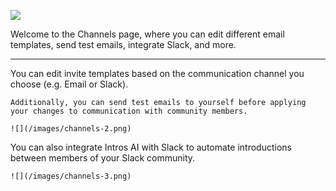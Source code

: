 ![](/images/channels-1.png)

Welcome to the Channels page, where you can edit different email templates, send test emails, integrate Slack, and more. 

---

<Steps>
  <Step title="Editing Templates">
    You can edit invite templates based on the communication channel you choose (e.g. Email or Slack).

    Additionally, you can send test emails to yourself before applying your changes to communication with community members. 

    ![](/images/channels-2.png)
  </Step>
  <Step title="Connecting Slack">
    You can also integrate Intros AI with Slack to automate introductions between members of your Slack community.

    ![](/images/channels-3.png)
  </Step>
</Steps>
